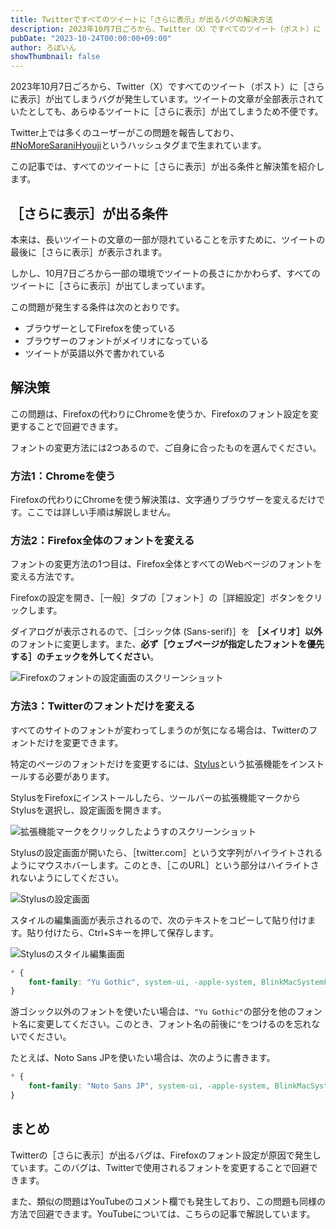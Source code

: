 ```yaml
---
title: Twitterですべてのツイートに「さらに表示」が出るバグの解決方法
description: 2023年10月7日ごろから、Twitter（X）ですべてのツイート（ポスト）に［さらに表示］が出てしまうバグが発生しています。ツイートの文章が全部表示されていたとしても、あらゆるツイートに［さらに表示］が出てしまうため不便です。この記事では、すべてのツイートに［さらに表示］が出る条件と解決策を紹介します。
pubDate: "2023-10-24T00:00:00+09:00"
author: ろぼいん
showThumbnail: false
---
```



2023年10月7日ごろから、Twitter（X）ですべてのツイート（ポスト）に［さらに表示］が出てしまうバグが発生しています。ツイートの文章が全部表示されていたとしても、あらゆるツイートに［さらに表示］が出てしまうため不便です。

Twitter上では多くのユーザーがこの問題を報告しており、[#NoMoreSaraniHyouji](https://twitter.com/hashtag/NoMoreSaraniHyouji?f=live)というハッシュタグまで生まれています。

この記事では、すべてのツイートに［さらに表示］が出る条件と解決策を紹介します。

## ［さらに表示］が出る条件

本来は、長いツイートの文章の一部が隠れていることを示すために、ツイートの最後に［さらに表示］が表示されます。

しかし、10月7日ごろから一部の環境でツイートの長さにかかわらず、すべてのツイートに［さらに表示］が出てしまっています。

この問題が発生する条件は次のとおりです。

- ブラウザーとしてFirefoxを使っている
- ブラウザーのフォントがメイリオになっている
- ツイートが英語以外で書かれている

## 解決策

この問題は、Firefoxの代わりにChromeを使うか、Firefoxのフォント設定を変更することで回避できます。

フォントの変更方法には2つあるので、ご自身に合ったものを選んでください。

### 方法1：Chromeを使う

Firefoxの代わりにChromeを使う解決策は、文字通りブラウザーを変えるだけです。ここでは詳しい手順は解説しません。

### 方法2：Firefox全体のフォントを変える

フォントの変更方法の1つ目は、Firefox全体とすべてのWebページのフォントを変える方法です。

Firefoxの設定を開き、［一般］タブの［フォント］の［詳細設定］ボタンをクリックします。

ダイアログが表示されるので、［ゴシック体 (Sans-serif)］を **［メイリオ］以外** のフォントに変更します。また、**必ず［ウェブページが指定したフォントを優先する］のチェックを外してください**。

![Firefoxのフォントの設定画面のスクリーンショット](./image.png)

### 方法3：Twitterのフォントだけを変える

すべてのサイトのフォントが変わってしまうのが気になる場合は、Twitterのフォントだけを変更できます。

特定のページのフォントだけを変更するには、[Stylus](https://addons.mozilla.org/firefox/addon/styl-us/)という拡張機能をインストールする必要があります。

StylusをFirefoxにインストールしたら、ツールバーの拡張機能マークからStylusを選択し、設定画面を開きます。

![拡張機能マークをクリックしたようすのスクリーンショット](./image-1.png)

Stylusの設定画面が開いたら、［twitter.com］という文字列がハイライトされるようにマウスホバーします。このとき、［このURL］という部分はハイライトされないようにしてください。

![Stylusの設定画面](./image-2.png)

スタイルの編集画面が表示されるので、次のテキストをコピーして貼り付けます。貼り付けたら、Ctrl+Sキーを押して保存します。

![Stylusのスタイル編集画面](./image-3.png)

```css
* {
    font-family: "Yu Gothic", system-ui, -apple-system, BlinkMacSystemFont, sans-serif !important;
}
```

游ゴシック以外のフォントを使いたい場合は、``"Yu Gothic"``の部分を他のフォント名に変更してください。このとき、フォント名の前後に``"``をつけるのを忘れないでください。

たとえば、Noto Sans JPを使いたい場合は、次のように書きます。

```css
* {
    font-family: "Noto Sans JP", system-ui, -apple-system, BlinkMacSystemFont, sans-serif !important;
}
```

## まとめ

Twitterの［さらに表示］が出るバグは、Firefoxのフォント設定が原因で発生しています。このバグは、Twitterで使用されるフォントを変更することで回避できます。

また、類似の問題はYouTubeのコメント欄でも発生しており、この問題も同様の方法で回避できます。YouTubeについては、こちらの記事で解説しています。

<ArticleCard link="/article/2023/10/27/fix-youtube-read-more-button/"/>
